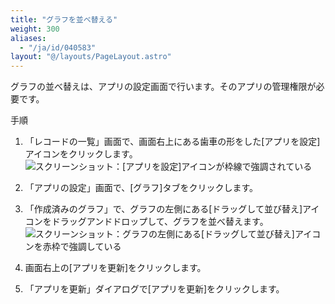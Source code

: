 ```yaml
---
title: "グラフを並べ替える"
weight: 300
aliases:
  - "/ja/id/040583"
layout: "@/layouts/PageLayout.astro"
---
```




グラフの並べ替えは、アプリの設定画面で行います。そのアプリの管理権限が必要です。

<Heading id="reorder_report_10">手順</Heading>

1. 「レコードの一覧」画面で、画面右上にある歯車の形をした[アプリを設定]アイコンをクリックします。  
   <Img src="/k/kintone/img/settings_new_icon.png" alt="スクリーンショット：[アプリを設定]アイコンが枠線で強調されている" />

1. 「アプリの設定」画面で、[グラフ]タブをクリックします。

1. 「作成済みのグラフ」で、グラフの左側にある[ドラッグして並び替え]アイコンをドラッグアンドドロップして、グラフを並べ替えます。  
   <Img src="/k/kintone/img-ja/reorder_report_01.png" alt="スクリーンショット：グラフの左側にある[ドラッグして並び替え]アイコンを赤枠で強調している" />

1. 画面右上の[アプリを更新]をクリックします。

1. 「アプリを更新」ダイアログで[アプリを更新]をクリックします。

